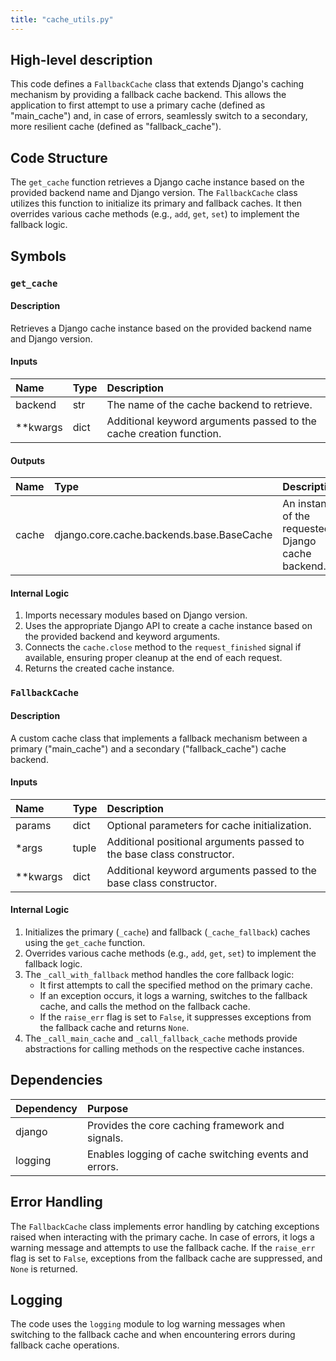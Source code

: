 ```yaml
---
title: "cache_utils.py"
---
```


## High-level description
This code defines a `FallbackCache` class that extends Django's caching mechanism by providing a fallback cache backend. This allows the application to first attempt to use a primary cache (defined as "main_cache") and, in case of errors, seamlessly switch to a secondary, more resilient cache (defined as "fallback_cache").

## Code Structure
The `get_cache` function retrieves a Django cache instance based on the provided backend name and Django version. The `FallbackCache` class utilizes this function to initialize its primary and fallback caches. It then overrides various cache methods (e.g., `add`, `get`, `set`) to implement the fallback logic.

## Symbols

### `get_cache`
#### Description
Retrieves a Django cache instance based on the provided backend name and Django version.

#### Inputs
| Name | Type | Description |
|:-----|:-----|:------------|
| backend | str | The name of the cache backend to retrieve. |
| **kwargs | dict | Additional keyword arguments passed to the cache creation function. |

#### Outputs
| Name | Type | Description |
|:-----|:-----|:------------|
| cache | django.core.cache.backends.base.BaseCache | An instance of the requested Django cache backend. |

#### Internal Logic
1. Imports necessary modules based on Django version.
2. Uses the appropriate Django API to create a cache instance based on the provided backend and keyword arguments.
3. Connects the `cache.close` method to the `request_finished` signal if available, ensuring proper cleanup at the end of each request.
4. Returns the created cache instance.

### `FallbackCache`
#### Description
A custom cache class that implements a fallback mechanism between a primary ("main_cache") and a secondary ("fallback_cache") cache backend.

#### Inputs
| Name | Type | Description |
|:-----|:-----|:------------|
| params | dict | Optional parameters for cache initialization. |
| *args | tuple | Additional positional arguments passed to the base class constructor. |
| **kwargs | dict | Additional keyword arguments passed to the base class constructor. |

#### Internal Logic
1. Initializes the primary (`_cache`) and fallback (`_cache_fallback`) caches using the `get_cache` function.
2. Overrides various cache methods (e.g., `add`, `get`, `set`) to implement the fallback logic.
3. The `_call_with_fallback` method handles the core fallback logic:
    - It first attempts to call the specified method on the primary cache.
    - If an exception occurs, it logs a warning, switches to the fallback cache, and calls the method on the fallback cache.
    - If the `raise_err` flag is set to `False`, it suppresses exceptions from the fallback cache and returns `None`.
4. The `_call_main_cache` and `_call_fallback_cache` methods provide abstractions for calling methods on the respective cache instances.

## Dependencies
| Dependency | Purpose |
|:-----------|:--------|
| django | Provides the core caching framework and signals. |
| logging | Enables logging of cache switching events and errors. |

## Error Handling
The `FallbackCache` class implements error handling by catching exceptions raised when interacting with the primary cache. In case of errors, it logs a warning message and attempts to use the fallback cache. If the `raise_err` flag is set to `False`, exceptions from the fallback cache are suppressed, and `None` is returned.

## Logging
The code uses the `logging` module to log warning messages when switching to the fallback cache and when encountering errors during fallback cache operations.
